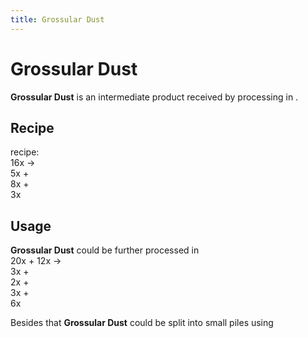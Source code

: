 ```yaml
---
title: Grossular Dust
---
```


<ItemImage file="grossular_dust" alt="Grossular Dust" size="200" />

# Grossular Dust

**Grossular Dust** is an intermediate product received by processing <McItem slug="techreborn:yellow_garnet_dust" inline={true}/> in <McItem slug="techreborn:industrial_centrifuge" inline={true}/>.

## Recipe

<CraftingTable recipe="input techreborn:small_pile_of_grossular_dust techreborn:small_pile_of_grossular_dust air input techreborn:small_pile_of_grossular_dust techreborn:small_pile_of_grossular_dust air input air air air output techreborn:grossular_dust"/>

<McItem slug="techreborn:industrial_centrifuge" inline={true}/> recipe:  
16x <McItem slug="techreborn:yellow_garnet_dust" inline={true}/> →  
5x <McItem slug="techreborn:andradite_dust" inline={true}/> +  
8x <McItem slug="techreborn:grossular_dust" inline={true}/> +  
3x <McItem slug="techreborn:uvarovite_dust" inline={true}/>

## Usage

**Grossular Dust** could be further processed in <McItem slug="techreborn:industrial_electrolyzer" inline={true}/>  
20x <McItem slug="techreborn:grossular_dust" inline={true}/> + 12x <McItem slug="techreborn:empty_cell" inline={true}/> →  
3x <McItem slug="techreborn:calcium_cell" inline={true}/> +  
2x <McItem slug="techreborn:aluminum_dust" inline={true}/> +  
3x <McItem slug="techreborn:silicon_cell" inline={true}/> +  
6x <McItem slug="techreborn:compressed_air_cell" inline={true}/>

Besides that **Grossular Dust** could be split into small piles using <McItem slug="minecraft:crafting_table" inline={true}/>  
<CraftingTable recipe="input air air air input air techreborn:grossular_dust air input air air air output techreborn:small_pile_of_grossular_dust,4"/>
